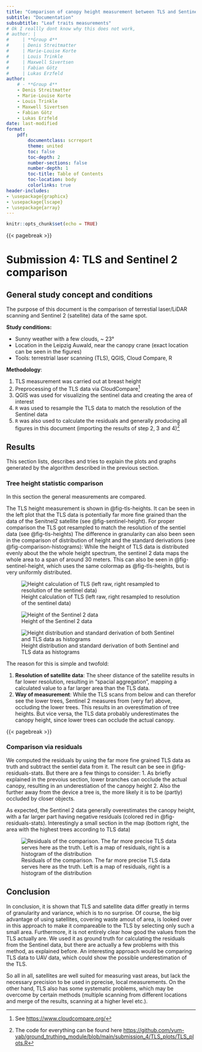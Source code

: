 ```yaml
---
title: "Comparison of canopy height measurement between TLS and Sentinel2 data"
subtitle: "Documentation"
subsubtitle: "Leaf traits measurements"
# Ok I reallly dont know why this does not work, 
# author: | 
#     | **Group 4** 
#     | Denis Streitmatter 
#     | Marie-Louise Korte 
#     | Louis Trinkle 
#     | Maxwell Sivertsen 
#     | Fabian Götz 
#     | Lukas Erzfeld
author:  
    # - **Group 4** 
    - Denis Streitmatter 
    - Marie-Louise Korte 
    - Louis Trinkle 
    - Maxwell Sivertsen 
    - Fabian Götz 
    - Lukas Erzfeld
date: last-modified
format:
    pdf:
        documentclass: scrreport
        theme: united
        toc: false
        toc-depth: 2
        number-sections: false 
        number-depth: 1
        toc-title: Table of Contents
        toc-location: body
        colorlinks: true
header-includes:  
- \usepackage{graphicx}
- \usepackage{lscape}
- \usepackage{array} 
---
```


```r
knitr::opts_chunk$set(echo = TRUE)
```
{{< pagebreak >}}

# Submission 4: TLS and Sentinel 2 comparison


## General study concept and conditions

The purpose of this document is the comparison of terrestial laser/LiDAR scanning and Sentinel 2 (satellite) data of the same spot.


**Study conditions:**

- Sunny weather with a few clouds, ~ 23°
- Location in the Leipzig Auwald, near the canopy crane (exact location can be seen in the figures)
- Tools: terrestrial laser scanning (TLS), QGIS, Cloud Compare, R

**Methodology**:

1. TLS measurement was carried out at breast height
2. Preprocessing of the TLS data via CloudCompare^[See [https://www.cloudcompare.org/](https://www.cloudcompare.org/)]
3. QGIS was used for visualizing the sentinel data and creating the area of interest
4. `R` was used to resample the TLS data to match the resolution of the Sentinel data
5. `R` was also used to calculate the residuals and generally producing all figures in this document (importing the results of step 2, 3 and 4)^[The code for everything can be found here [https://github.com/yum-yab/ground_truthing_module/blob/main/submission_4/TLS_plots/TLS_plots.R](https://github.com/yum-yab/ground_truthing_module/blob/main/submission_4/TLS_plots/TLS_plots.R)]


## Results

This section lists, describes and tries to explain the plots and graphs generated by the algorithm described in the previous section.

### Tree height statistic comparison

In this section the general measurements are compared. 


The TLS height measurement is shown in @fig-tls-heights. It can be seen in the left plot that the TLS data is potentially far more fine grained than the data of the Senitnel2 satellite (see @fig-sentinel-height). 
For proper comparison the TLS got resampled to match the resolution of the sentiel data (see @fig-tls-heights)
The difference in granularity can also been seen in the comparison of distribution of height and the standard derivations (see @fig-comparison-histograms): 
While the height of TLS data is distributed evenly about the the whole height spectrum, the sentinel 2 data maps the whole area to a span of around 30 meters. 
This can also be seen in @fig-sentinel-height, which uses the same colormap as @fig-tls-heights, but is very uniformly distributed.





![Height calculation of TLS (left raw, right resampled to resolution of the sentinel data)](TLS_plots/figures/chm_tls_height_both_res.png){#fig-tls-heights}

![Height of the Sentinel 2 data](TLS_plots/figures/sentinel_height.png){#fig-sentinel-height}

![Height distribution and standard derivation of both Sentinel and TLS data as histograms](TLS_plots/figures/histograms.png){#fig-comparison-histograms}

The reason for this is simple and twofold:

1. **Resolution of satellite data**: The sheer distance of the satellite results in far lower resolution, resulting in "spacial aggregation", mapping a calculated value to a far larger area than the TLS data. 
2. **Way of measurement**: While the TLS scans from below and can therefor see the lower trees, Sentinel 2 measures from (very far) above, occluding the lower trees. This results in an overestimation of tree heights.
But vice versa, the TLS data probably underestimates the canopy height, since lower trees can occlude the actual canopy.

{{< pagebreak >}}

### Comparison via residuals

We computed the residuals by using the far more fine grained TLS data as truth and subtract the sentiel data from it. The result can be see in @fig-residuals-stats. 
But there are a few things to consider:
1. As briefly explained in the prevoius section, lower branches can occlude the actual canopy, resulting in an underestiation of the canopy height
2. Also the further away from the device a tree is, the more likely it is to be (partly) occluded by closer objects.

As expected, the Sentinel 2 data generally overestimates the canopy height, with a far larger part having negative residuals (colored red in @fig-residuals-stats). 
Interestingly a small section in the map (bottom right, the area with the highest trees according to TLS data) 


![Residuals of the comparison. The far more precise TLS data serves here as the truth. Left is a map of residuals, right is a histogram of the distribution](TLS_plots/figures/residuals_stats.png){#fig-residuals-stats}

## Conclusion

In conclusion, it is shown that TLS and satellite data differ greatly in terms of granularity and variance, which is to no surprise. 
Of course, the big advantage of using satellites, covering waste amout of area, is looked over in this approach to make it compareable to the TLS by selecting only such a small area.
Furthermore, it is not entirely clear how good the values from the TLS actually are. 
We used it as ground truth for calculating the residuals from the Sentinel data, but there are actually a few problems with this method, as explained before. 
An interesting approach would be comparing TLS data to UAV data, which could show the possible underestimation of the TLS.

So all in all, satellites are well suited for measuring vast areas, but lack the necessary precision to be used in pprecise, local measurements.
On the other hand, TLS also has some systematic problems, which may be overcome by certain methods (multiple scanning from different locations and merge of the results, scanning at a higher level etc.).  